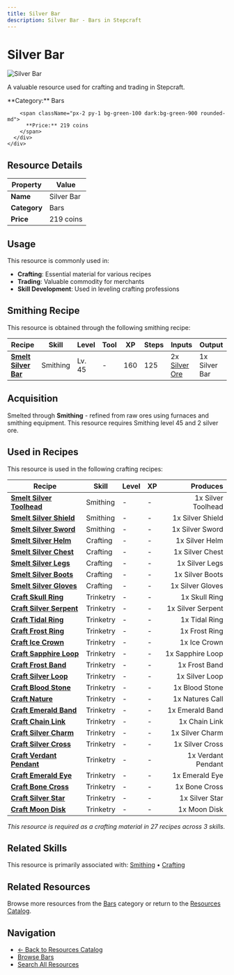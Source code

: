 ```yaml
---
title: Silver Bar
description: Silver Bar - Bars in Stepcraft
---
```


# Silver Bar

<div className="flex items-start gap-6 mb-8">
  <div className="flex-shrink-0">
    <img src="/assets/resources/smithing/silver_bar.png" alt="Silver Bar" className="w-24 h-24 border rounded-lg" />
  </div>
  <div className="flex-1">
    <div className="space-y-2">
      <p className="text-lg text-muted-foreground">A valuable resource used for crafting and trading in Stepcraft.</p>
      <div className="flex flex-wrap gap-4 text-sm">
        <span className="px-2 py-1 bg-blue-100 dark:bg-blue-900 rounded-md">
          **Category:** Bars
        </span>

        <span className="px-2 py-1 bg-green-100 dark:bg-green-900 rounded-md">
          **Price:** 219 coins
        </span>
      </div>
    </div>
  </div>
</div>

## Resource Details

| Property | Value |
|----------|-------|
| **Name** | Silver Bar |
| **Category** | Bars |
| **Price** | 219 coins |


## Usage

This resource is commonly used in:

- **Crafting**: Essential material for various recipes
- **Trading**: Valuable commodity for merchants
- **Skill Development**: Used in leveling crafting professions



## Smithing Recipe

This resource is obtained through the following smithing recipe:

| Recipe | Skill | Level | Tool | XP | Steps | Inputs | Output |
|--------|-------|-------|------|----|-------|--------|--------|
| **[Smelt Silver Bar](/docs/skills/individual/smithing#silver_bar)** | Smithing | Lv. 45 | - | 160 | 125 | 2x [Silver Ore](/docs/resources/individual/silver_ore) | 1x Silver Bar |





## Acquisition

Smelted through **Smithing** - refined from raw ores using furnaces and smithing equipment. This resource requires Smithing level 45 and 2 silver ore.


## Used in Recipes

This resource is used in the following crafting recipes:

| Recipe | Skill | Level | XP | Produces |
|--------|-------|-------|----|---------:|
| **[Smelt Silver Toolhead](/docs/resources/individual/silver_toolhead)** | Smithing | - | - | 1x Silver Toolhead |
| **[Smelt Silver Shield](/docs/items/individual/silver_shield)** | Smithing | - | - | 1x Silver Shield |
| **[Smelt Silver Sword](/docs/items/individual/silver_sword)** | Smithing | - | - | 1x Silver Sword |
| **[Smelt Silver Helm](/docs/items/individual/silver_helm)** | Crafting | - | - | 1x Silver Helm |
| **[Smelt Silver Chest](/docs/items/individual/silver_chest)** | Crafting | - | - | 1x Silver Chest |
| **[Smelt Silver Legs](/docs/items/individual/silver_legs)** | Crafting | - | - | 1x Silver Legs |
| **[Smelt Silver Boots](/docs/items/individual/silver_boots)** | Crafting | - | - | 1x Silver Boots |
| **[Smelt Silver Gloves](/docs/items/individual/silver_gloves)** | Crafting | - | - | 1x Silver Gloves |
| **[Craft Skull Ring](/docs/items/individual/skull_ring)** | Trinketry | - | - | 1x Skull Ring |
| **[Craft Silver Serpent](/docs/resources/individual/silver_serpent)** | Trinketry | - | - | 1x Silver Serpent |
| **[Craft Tidal Ring](/docs/items/individual/tidal_ring)** | Trinketry | - | - | 1x Tidal Ring |
| **[Craft Frost Ring](/docs/items/individual/frost_ring)** | Trinketry | - | - | 1x Frost Ring |
| **[Craft Ice Crown](/docs/resources/individual/ice_crown)** | Trinketry | - | - | 1x Ice Crown |
| **[Craft Sapphire Loop](/docs/resources/individual/sapphire_loop)** | Trinketry | - | - | 1x Sapphire Loop |
| **[Craft Frost Band](/docs/items/individual/frost_band)** | Trinketry | - | - | 1x Frost Band |
| **[Craft Silver Loop](/docs/resources/individual/silver_loop)** | Trinketry | - | - | 1x Silver Loop |
| **[Craft Blood Stone](/docs/resources/individual/blood_stone)** | Trinketry | - | - | 1x Blood Stone |
| **[Craft Nature](/docs/resources/individual/natures_call)** | Trinketry | - | - | 1x Natures Call |
| **[Craft Emerald Band](/docs/items/individual/emerald_band)** | Trinketry | - | - | 1x Emerald Band |
| **[Craft Chain Link](/docs/resources/individual/chain_link)** | Trinketry | - | - | 1x Chain Link |
| **[Craft Silver Charm](/docs/items/individual/silver_charm)** | Trinketry | - | - | 1x Silver Charm |
| **[Craft Silver Cross](/docs/items/individual/silver_cross)** | Trinketry | - | - | 1x Silver Cross |
| **[Craft Verdant Pendant](/docs/items/individual/verdant_pendant)** | Trinketry | - | - | 1x Verdant Pendant |
| **[Craft Emerald Eye](/docs/resources/individual/emerald_eye)** | Trinketry | - | - | 1x Emerald Eye |
| **[Craft Bone Cross](/docs/items/individual/bone_cross)** | Trinketry | - | - | 1x Bone Cross |
| **[Craft Silver Star](/docs/items/individual/silver_star)** | Trinketry | - | - | 1x Silver Star |
| **[Craft Moon Disk](/docs/resources/individual/moon_disk)** | Trinketry | - | - | 1x Moon Disk |

*This resource is required as a crafting material in 27 recipes across 3 skills.*


## Related Skills

This resource is primarily associated with: [Smithing](/docs/skills/individual/smithing) • [Crafting](/docs/skills/individual/crafting)

## Related Resources

Browse more resources from the [Bars](/docs/resources#bars) category or return to the [Resources Catalog](/docs/resources).

## Navigation

- [← Back to Resources Catalog](/docs/resources)
- [Browse Bars](/docs/resources#bars)
- [Search All Resources](/search)
